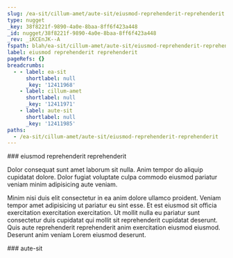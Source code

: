 ```yaml
---
slug: /ea-sit/cillum-amet/aute-sit/eiusmod-reprehenderit-reprehenderit
type: nugget
_key: 38f8221f-9890-4a0e-8baa-8ff6f423a448
_id: nugget/38f8221f-9890-4a0e-8baa-8ff6f423a448
_rev: _iKCEnJK--A
fspath: blah/ea-sit/cillum-amet/aute-sit/eiusmod-reprehenderit-reprehenderit.md
label: eiusmod reprehenderit reprehenderit
pageRefs: {}
breadcrumbs:
  - - label: ea-sit
      shortlabel: null
      _key: '12411968'
    - label: cillum-amet
      shortlabel: null
      _key: '12411971'
    - label: aute-sit
      shortlabel: null
      _key: '12411985'
paths:
  - /ea-sit/cillum-amet/aute-sit/eiusmod-reprehenderit-reprehenderit
---
```


<NuggetArea>
<Nugget slug="/ea-sit/cillum-amet/aute-sit/eiusmod-reprehenderit-reprehenderit" type="nugget" _key="38f8221f-9890-4a0e-8baa-8ff6f423a448" _id="nugget/38f8221f-9890-4a0e-8baa-8ff6f423a448" _rev="_iKCEnJK--A" fspath="blah/ea-sit/cillum-amet/aute-sit/eiusmod-reprehenderit-reprehenderit.md" label="eiusmod reprehenderit reprehenderit" paths="/ea-sit/cillum-amet/aute-sit/eiusmod-reprehenderit-reprehenderit">
<NuggetBody>
### eiusmod reprehenderit reprehenderit

Dolor consequat sunt amet laborum sit nulla. Anim tempor do aliquip cupidatat dolore. Dolor fugiat voluptate culpa commodo eiusmod pariatur veniam minim adipisicing aute veniam.

Minim nisi duis elit consectetur in ea anim dolore ullamco proident. Veniam tempor amet adipisicing ut pariatur eu sint esse. Et est eiusmod sit officia exercitation exercitation exercitation. Ut mollit nulla eu pariatur sunt consectetur duis cupidatat qui mollit sit reprehenderit cupidatat deserunt. Quis aute reprehenderit reprehenderit anim exercitation eiusmod eiusmod. Deserunt anim veniam Lorem eiusmod deserunt.

</NuggetBody>
<Breadcrumbs>
<Crumbs>
<Crumb _key="12411968" label="ea-sit" /><Crumb _key="12411971" label="cillum-amet" /><Crumb _key="12411985" label="aute-sit" />
</Crumbs>
</Breadcrumbs>
</Nugget>

<NuggetsInbound>
</NuggetsInbound>
<NuggetsOutbound>
</NuggetsOutbound>
</NuggetArea>
<PassagesInbound>
<Passage direction="inbound" type="passage" _key="12411985" _id="passage/12411985" _rev="_iKCEnJG--A" label="aute-sit" passage="aute-sit" fspath="blah/ea-sit/cillum-amet/aute-sit" paths="/ea-sit/cillum-amet/aute-sit" slug="/ea-sit/cillum-amet/aute-sit">
<NuggetBody>
### aute-sit

</NuggetBody>
<Breadcrumbs>
<Crumbs>
<Crumb _key="12411968" label="ea-sit" /><Crumb _key="12411971" label="cillum-amet" />
</Crumbs>
</Breadcrumbs>
</Passage>

</PassagesInbound>
<PassagesOutbound>
</PassagesOutbound>
